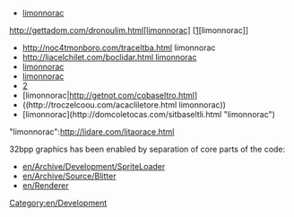 * [http://boeltd.com/cnacoerdella.html limonnorac]
http://gettadom.com/dronoulim.html[limonnorac] [[http://gettadom.com/dronoulim.html][limonnorac]]
* http://noc4tmonboro.com/traceltba.html limonnorac
* [[http://liacelchilet.com/boclidar.html limonnorac]]
* [[http://lidrontaac.com/getmonc.html|limonnorac]]
* [[http://domrolvar.com/getlac4tlim.html | limonnorac]]
* [http://acracalbasel.com/tazeltrbo.html|limonnorac]
* [limonnorac|http://getnot.com/cobaseltro.html]
* ((http://troczelcoou.com/acacliletore.html limonnorac))
* [limonnorac](http://domcoletocas.com/sitbaseltli.html "limonnorac")
"limonnorac":http://lidare.com/litaorace.html
 
32bpp graphics has been enabled by separation of core parts of the code:

* [[en/Archive/Development/SpriteLoader]]
* [[en/Archive/Source/Blitter]]
* [[en/Renderer]]

[[Category:en/Development]]